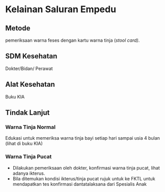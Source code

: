 # Kelainan Saluran Empedu
## Metode
pemeriksaan warna feses dengan kartu warna tinja (_stool card)_.

## SDM Kesehatan
Dokter/Bidan/ Perawat

## Alat Kesehatan
Buku KIA


## Tindak Lanjut

### Warna Tinja Normal
Edukasi untuk memeriksa warna tinja bayi setiap hari sampai usia 4 bulan (lihat di buku KIA)
### Warna Tinja Pucat
- Dilakukan pemeriksaan oleh dokter, konfirmasi warna tinja pucat, lihat adanya ikterus. 
- Bila ditemukan kondisi ikterus/tinja pucat rujuk untuk ke FKTL untuk mendapatkan tes konfirmasi dantatalaksana dari Spesialis Anak
